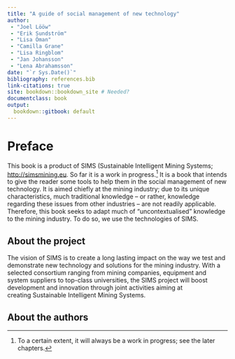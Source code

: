 ```yaml
---
title: "A guide of social management of new technology"
author: 
 - "Joel Lööw"
 - "Erik Sundström"
 - "Lisa Öman"
 - "Camilla Grane"
 - "Lisa Ringblom" 
 - "Jan Johansson"
 - "Lena Abrahamsson"
date: "`r Sys.Date()`"
bibliography: references.bib
link-citations: true
site: bookdown::bookdown_site # Needed?
documentclass: book
output:
  bookdown::gitbook: default
---
```


# Preface {-}

This book is a product of SIMS (Sustainable Intelligent Mining Systems;
<http://simsmining.eu>. So far it is a work in progress.^[To a certain
extent, it will always be a work in progress; see the later chapters.]
It is a book that intends to give the reader some tools to help them in
the social management of new technology. It is aimed chiefly at the
mining industry; due to its unique characteristics, much traditional
knowledge -- or rather, knowledge regarding these issues from other
industries -- are not readily applicable. Therefore, this book seeks to
adapt much of "uncontextualised" knowledge to the mining industry. To do
so, we use the technologies of SIMS.

## About the project {-}

The vision of SIMS is to create a long lasting impact on the way we test
and demonstrate new technology and solutions for the mining industry.
With a selected consortium ranging from mining companies, equipment and
system suppliers to top-class universities, the SIMS project will boost
development and innovation through joint activities aiming at
creating Sustainable Intelligent Mining Systems.

## About the authors {-}
